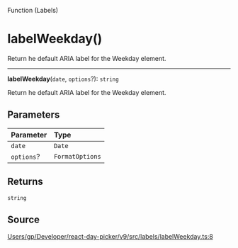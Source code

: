 <SectionTitle>Function (Labels)</SectionTitle>

# labelWeekday()

<Description>
Return he default ARIA label for the Weekday element.
</Description>

---

<a id="undefined" name="undefined"></a>

<SignatureMemberIdentifier>**labelWeekday**(`date`, `options`?): `string`</SignatureMemberIdentifier>

Return he default ARIA label for the Weekday element.

## Parameters

| Parameter | Type |
| :------ | :------ |
| `date` | `Date` |
| `options`? | `FormatOptions` |

## Returns

`string`

## Source

[Users/gp/Developer/react-day-picker/v9/src/labels/labelWeekday.ts:8](https://github.com/gpbl/react-day-picker/blob/a7b1c7f4e/src/labels/labelWeekday.ts#L8)
